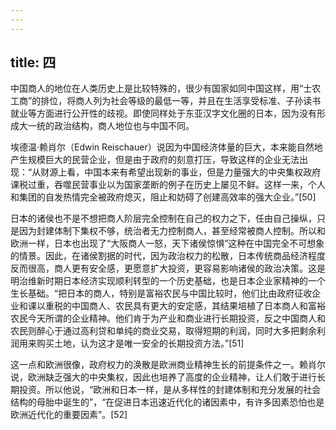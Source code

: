 ```yaml
---
---
---
```

title: 四
---



中国商人的地位在人类历史上是比较特殊的，很少有国家如同中国这样，用“士农工商”的排位，将商人列为社会等级的最低一等，并且在生活享受标准、子孙读书就业等方面进行公开性的歧视。即使同样处于东亚汉字文化圈的日本，因为没有形成大一统的政治结构，商人地位也与中国不同。

埃德温·赖肖尔（Edwin Reischauer）说因为中国经济体量的巨大，本来能自然地产生规模巨大的民营企业，但是由于政府的刻意打压，导致这样的企业无法出现：“从财源上看，中国本来有希望出现新的事业，但是力量强大的中央集权政府课税过重，吞噬民营事业以为国家垄断的例子在历史上屡见不鲜。这样一来，个人和集团的自发热情完全被政府熄灭，阻止和妨碍了创建高效率的强大企业。”[50]

日本的诸侯也不是不想把商人阶层完全控制在自己的权力之下，任由自己操纵，只是因为封建体制下集权不够，统治者无力控制商人，甚至经常被商人控制。所以和欧洲一样，日本也出现了“大阪商人一怒，天下诸侯惊惧”这种在中国完全不可想象的情景。因此，在诸侯割据的时代，因为政治权力的松散，日本传统商品经济程度反而很高，商人更有安全感，更愿意扩大投资，更容易影响诸侯的政治决策。这是明治维新时期日本经济实现顺利转型的一个历史基础，也是日本企业家精神的一个生长基础。“把日本的商人，特别是富裕农民与中国比较时，他们比由政府征收企业和课以重税的中国商人、农民具有更大的安定感，其结果培植了日本商人和富裕农民今天所谓的企业精神。他们肯于为产业和商业进行长期投资，反之中国商人和农民则醉心于通过高利贷和单纯的商业交易，取得短期的利润，同时大多把剩余利润用来购买土地，认为这才是唯一安全的长期投资方法。”[51]

这一点和欧洲很像，政府权力的涣散是欧洲商业精神生长的前提条件之一。赖肖尔说，欧洲缺乏强大的中央集权，因此也培养了高度的企业精神，让人们敢于进行长期投资。所以他说，“欧洲和日本一样，是从多样性的封建体制和充分发展的社会结构的母胎中诞生的”，“在促进日本迅速近代化的诸因素中，有许多因素恐怕也是欧洲近代化的重要因素”。[52]